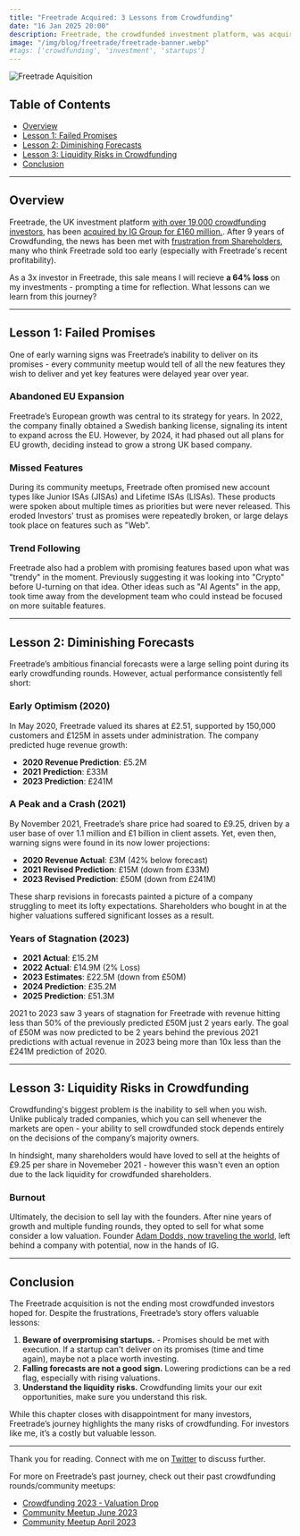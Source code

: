 ```yaml
---
title: "Freetrade Acquired: 3 Lessons from Crowdfunding"
date: "16 Jan 2025 20:00"
description: Freetrade, the crowdfunded investment platform, was acquired for £160M by IG Group. Reflecting on lessons from their crowdfunding journey.
image: "/img/blog/freetrade/freetrade-banner.webp"
#tags: ['crowdfunding', 'investment', 'startups']
---
```


![Freetrade Aquisition](/img/blog/freetrade/freetrade-banner.webp)


## Table of Contents

- [Overview](#overview)
- [Lesson 1: Failed Promises](#lesson-1-failed-promises)
- [Lesson 2: Diminishing Forecasts](#lesson-2-diminishing-forecasts)
- [Lesson 3: Liquidity Risks in Crowdfunding](#lesson-3-liquidity-risks-in-crowdfunding)
- [Conclusion](#conclusion)

---

## Overview

Freetrade, the UK investment platform [with over 19,000 crowdfunding investors](https://freetrade.io/about), has been [acquired by IG Group for £160 million.](https://www.proactiveinvestors.co.uk/companies/news/1064423/ig-group-acquires-investment-platform-freetrade-for-160m-1064423.html). After 9 years of Crowdfunding, the news has been met with [frustration from Shareholders](https://news.sky.com/story/freetrade-faces-investor-backlash-over-160m-ig-group-sale-13290151), many who think Freetrade sold too early (especially with Freetrade's recent profitability).

As a 3x investor in Freetrade, this sale means I will recieve **a 64% loss** on my investments - prompting a time for reflection. What lessons can we learn from this journey?

---

## Lesson 1: Failed Promises

One of early warning signs was Freetrade’s inability to deliver on its promises - every community meetup would tell of all the new features they wish to deliver and yet key features were delayed year over year.

### Abandoned EU Expansion

Freetrade’s European growth was central to its strategy for years. In 2022, the company finally obtained a Swedish banking license, signaling its intent to expand across the EU. However, by 2024, it had phased out all plans for EU growth, deciding instead to grow a strong UK based company.

### Missed Features

During its community meetups, Freetrade often promised new account types like Junior ISAs (JISAs) and Lifetime ISAs (LISAs). These products were spoken about multiple times as priorities but were never released. This eroded Investors' trust as promises were repeatedly broken, or large delays took place on features such as "Web".

### Trend Following
Freetrade also had a problem with promising features based upon what was "trendy" in the moment. Previously suggesting it was looking into "Crypto" before U-turning on that idea. Other ideas such as "AI Agents" in the app, took time away from the development team who could instead be focused on more suitable features.

---

## Lesson 2: Diminishing Forecasts

Freetrade’s ambitious financial forecasts were a large selling point during its early crowdfunding rounds. However, actual performance consistently fell short:

### Early Optimism (2020)

In May 2020, Freetrade valued its shares at £2.51, supported by 150,000 customers and £125M in assets under administration. The company predicted huge revenue growth:

- **2020 Revenue Prediction**: £5.2M
- **2021 Prediction**: £33M
- **2023 Prediction**: £241M

### A Peak and a Crash (2021)

By November 2021, Freetrade’s share price had soared to £9.25, driven by a user base of over 1.1 million and £1 billion in client assets. Yet, even then, warning signs were found in its now lower projections:

- **2020 Revenue Actual**: £3M (42% below forecast)
- **2021 Revised Prediction**: £15M (down from £33M)
- **2023 Revised Prediction**: £50M (down from £241M)

These sharp revisions in forecasts painted a picture of a company struggling to meet its lofty expectations. Shareholders who bought in at the higher valuations suffered significant losses as a result.

### Years of Stagnation (2023)

- **2021 Actual**: £15.2M
- **2022 Actual**: £14.9M (2% Loss)
- **2023 Estimates**: £22.5M (down from £50M)
- **2024 Prediction**: £35.2M
- **2025 Prediction**: £51.3M

2021 to 2023 saw 3 years of stagnation for Freetrade with revenue hitting less than 50% of the previously predicted £50M just 2 years early. The goal of £50M was now predicted to be 2 years behind the previous 2021 predictions with actual revenue in 2023 being more than 10x less than the £241M prediction of 2020.

---

## Lesson 3: Liquidity Risks in Crowdfunding

Crowdfunding's biggest problem is the inability to sell when you wish. Unlike publicaly traded companies, which you can sell whenever the markets are open - your ability to sell crowdfunded stock depends entirely on the decisions of the company’s majority owners.

In hindsight, many shareholders would have loved to sell at the heights of £9.25 per share in Novemeber 2021 - however this wasn't even an option due to the lack liquidity for crowdfunded shareholders.

### Burnout

Ultimately, the decision to sell lay with the founders. After nine years of growth and multiple funding rounds, they opted to sell for what some consider a low valuation. Founder [Adam Dodds, now traveling the world](https://x.com/doddsie/status/1877079478788042891), left behind a company with potential, now in the hands of IG.

---

## Conclusion

The Freetrade acquisition is not the ending most crowdfunded investors hoped for. Despite the frustrations, Freetrade’s story offers valuable lessons:

1. **Beware of overpromising startups.** - Promises should be met with execution. If a startup can't deliver on its promises (time and time again), maybe not a place worth investing.
2. **Falling forecasts are not a good sign.** Lowering prodictions can be a red flag, especially with rising valuations.
3. **Understand the liquidity risks.** Crowdfunding limits your our exit opportunities, make sure you understand this risk.

While this chapter closes with disappointment for many investors, Freetrade’s journey highlights the many risks of crowdfunding. For investors like me, it’s a costly but valuable lesson.

---

Thank you for reading. Connect with me on [Twitter](https://twitter.com/Ryan_Gaudion) to discuss further. 

For more on Freetrade’s past journey, check out their past crowdfunding rounds/community meetups:

- [Crowdfunding 2023 - Valuation Drop](/blog/freetrade-meetup-june-2023#base-case-vs-growth-case)
- [Community Meetup June 2023](/blog/freetrade-meetup-may-2023)
- [Community Meetup April 2023](/blog/freetrade-meetup-april-2023)

